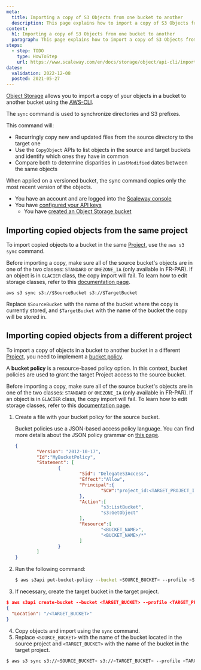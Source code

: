 ```yaml
---
meta:
  title: Importing a copy of S3 Objects from one bucket to another
  description: This page explains how to import a copy of S3 Objects from one bucket to another.
content:
  h1: Importing a copy of S3 Objects from one bucket to another
  paragraph: This page explains how to import a copy of S3 Objects from one bucket to another.
steps:
  - step: TODO
    type: HowToStep
    url: https://www.scaleway.com/en/docs/storage/object/api-cli/import-copy
dates:
  validation: 2022-12-08
  posted: 2021-05-27
---
```


[Object Storage](https://www.scaleway.com/en/object-storage/) allows you to import a copy of your objects in a bucket to another bucket using the [AWS-CLI](/storage/object/api-cli/object-storage-aws-cli/).

The `sync` command is used to synchronize directories and S3 prefixes. 

This command will: 

- Recurringly copy new and updated files from the source directory to the target one
- Use the `CopyObject` APIs to list objects in the source and target buckets and identify which ones they have in common
- Compare both to determine disparities in `LastModified` dates between the same objects

<Message type="note">

When applied on a versioned bucket, the sync command copies only the most recent version of the objects.

</Message>

<Message type="requirement">

  - You have an account and are logged into the [Scaleway console](https://console.scaleway.com)  
- You have [configured your API keys](/console/my-project/how-to/generate-api-key/)
  - You have [created an Object Storage bucket](/storage/object/how-to/create-a-bucket/)

</Message>


## Importing copied objects from the same project

To import copied objects to a bucket in the same [Project](/console/my-project/quickstart/), use the `aws s3 sync` command.

<Message type="important">

Before importing a copy, make sure all of the source bucket's objects are in one of the two classes: `STANDARD` or `ONEZONE_IA` (only available in FR-PAR). If an object is in `GLACIER` class, the copy import will fail. To learn how to edit storage classes, refer to this [documentation page](/storage/object/how-to/edit-storage-class).

</Message>

```
aws s3 sync s3://$SourceBucket s3://$TargetBucket
```

Replace `$SourceBucket` with the name of the bucket where the copy is currently stored, and `$TargetBucket` with the name of the bucket the copy will be stored in. 

## Importing copied objects from a different project

To import a copy of objects in a bucket to another bucket in a different [Project](/console/my-project/quickstart/), you need to implement a [bucket policy](/storage/object/api-cli/bucket-policy).

A **bucket policy** is a resource-based policy option. In this context, bucket policies are used to grant the target Project access to the source bucket.

<Message type="important">

Before importing a copy, make sure all of the source bucket's objects are in one of the two classes: `STANDARD` or `ONEZONE_IA` (only available in FR-PAR). If an object is in `GLACIER` class, the copy import will fail. To learn how to edit storage classes, refer to this [documentation page](/storage/object/how-to/edit-storage-class).

</Message>

1. Create a file with your bucket policy for the source bucket.

	<Message type="note">

	Bucket policies use a JSON-based access policy language. You can find more details about the JSON policy grammar on [this page](/storage/object/api-cli/bucket-policy).

	</Message>
	
	```json
	{
			"Version": "2012-10-17",
			"Id":"MyBucketPolicy",
			"Statement": [
					{
							"Sid": "DelegateS3Access",
							"Effect":"Allow",
							"Principal":{
									"SCW":"project_id:<TARGET_PROJECT_ID>"
							},
							"Action":[
									"s3:ListBucket",
									"s3:GetObject"
							],
							"Resource":[
									"<BUCKET_NAME>",
									"<BUCKET_NAME>/*"
							]
					}
			]
	}

	```
2. Run the following command:

	```bash
	$ aws s3api put-bucket-policy --bucket <SOURCE_BUCKET> --profile <SOURCE_PROJECT> --policy file://bucket-policy.json
	``` 
3. If necessary, create the target bucket in the target project.

  ```json
  $ aws s3api create-bucket --bucket <TARGET_BUCKET> --profile <TARGET_PROJECT>
  {
    "Location": "/<TARGET_BUCKET>"
  }
  ```
4. Copy objects and import using the `sync` command.
5. Replace `<SOURCE_BUCKET>` with the name of the bucket located in the source project and `<TARGET_BUCKET>` with the name of the bucket in the target project. 

  ```bash
  $ aws s3 sync s3://<SOURCE_BUCKET> s3://<TARGET_BUCKET> --profile <TARGET_PROJECT>
  ```
